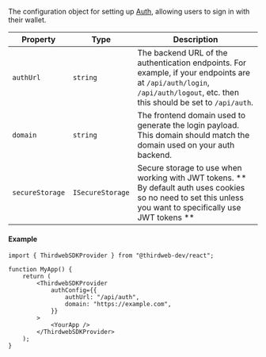 The configuration object for setting up [Auth](/connect/auth), allowing users to sign in with their wallet.

| Property        | Type             | Description                                                                                                                                                                |
| --------------- | ---------------- | -------------------------------------------------------------------------------------------------------------------------------------------------------------------------- |
| `authUrl`       | `string`         | The backend URL of the authentication endpoints. For example, if your endpoints are at `/api/auth/login`, `/api/auth/logout`, etc. then this should be set to `/api/auth`. |
| `domain`        | `string`         | The frontend domain used to generate the login payload. This domain should match the domain used on your auth backend.                                                     |
| `secureStorage` | `ISecureStorage` | Secure storage to use when working with JWT tokens. ** By default auth uses cookies so no need to set this unless you want to specifically use JWT tokens **               |

#### Example

```tsx
import { ThirdwebSDKProvider } from "@thirdweb-dev/react";

function MyApp() {
	return (
		<ThirdwebSDKProvider
			authConfig={{
				authUrl: "/api/auth",
				domain: "https://example.com",
			}}
		>
			<YourApp />
		</ThirdwebSDKProvider>
	);
}
```
